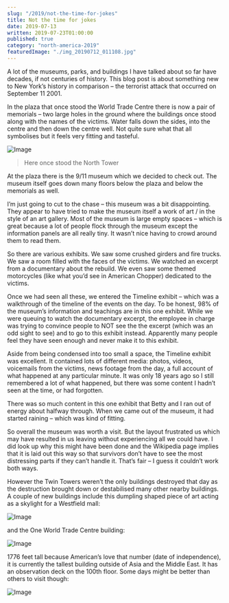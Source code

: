 ```yaml
---
slug: "/2019/not-the-time-for-jokes"
title: Not the time for jokes
date: 2019-07-13
written: 2019-07-23T01:00:00
published: true
category: "north-america-2019"
featuredImage: "./img_20190712_011108.jpg"
---
```


A lot of the museums, parks, and buildings I have talked about so far have decades, if not centuries of history. This blog post is about something new to New York’s history in comparison – the terrorist attack that occurred on September 11 2001.

In the plaza that once stood the World Trade Centre there is now a pair of memorials – two large holes in the ground where the buildings once stood along with the names of the victims. Water falls down the sides, into the centre and then down the centre well. Not quite sure what that all symbolises but it feels very fitting and tasteful.

![Image](img_20190712_011108.jpg)

> Here once stood the North Tower

At the plaza there is the 9/11 museum which we decided to check out. The museum itself goes down many floors below the plaza and below the memorials as well.

I’m just going to cut to the chase – this museum was a bit disappointing. They appear to have tried to make the museum itself a work of art / in the style of an art gallery. Most of the museum is large empty spaces – which is great because a lot of people flock through the museum except the information panels are all really tiny. It wasn’t nice having to crowd around them to read them.

So there are various exhibits. We saw some crushed girders and fire trucks. We saw a room filled with the faces of the victims. We watched an excerpt from a documentary about the rebuild. We even saw some themed motorcycles (like what you’d see in American Chopper) dedicated to the victims.

Once we had seen all these, we entered the Timeline exhibit – which was a walkthrough of the timeline of the events on the day. To be honest, 98% of the museum’s information and teachings are in this one exhibit. While we were queuing to watch the documentary excerpt, the employee in charge was trying to convince people to NOT see the the excerpt (which was an odd sight to see) and to go to this exhibit instead. Apparently many people feel they have seen enough and never make it to this exhibit.

Aside from being condensed into too small a space, the Timeline exhibit was excellent. It contained lots of different media: photos, videos, voicemails from the victims, news footage from the day, a full account of what happened at any particular minute. It was only 18 years ago so I still remembered a lot of what happened, but there was some content I hadn’t seen at the time, or had forgotten.

There was so much content in this one exhibit that Betty and I ran out of energy about halfway through. When we came out of the museum, it had started raining – which was kind of fitting.

So overall the museum was worth a visit. But the layout frustrated us which may have resulted in us leaving without experiencing all we could have. I did look up why this might have been done and the Wikipedia page implies that it is laid out this way so that survivors don’t have to see the most distressing parts if they can’t handle it. That’s fair – I guess it couldn’t work both ways.

However the Twin Towers weren’t the only buildings destroyed that day as the destruction brought down or destabilised many other nearby buildings. A couple of new buildings include this dumpling shaped piece of art acting as a skylight for a Westfield mall:

![Image](img_20190712_010500.jpg)

and the One World Trade Centre building:

![Image](img_20190712_011113.jpg)

1776 feet tall because American’s love that number (date of independence), it is currently the tallest building outside of Asia and the Middle East. It has an observation deck on the 100th floor. Some days might be better than others to visit though:

![Image](img_20190712_035337.jpg)